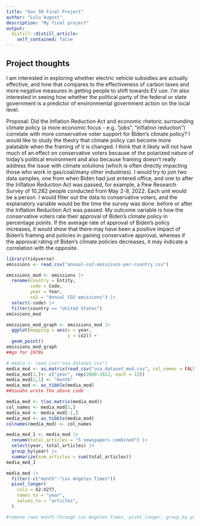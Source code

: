 ```yaml
---
title: "Gov 50 Final Project"
author: "Lulu August"
description: "My final project"
output:
  distill::distill_article:
    self_contained: false
---
```




## Project thoughts

I am interested in exploring whether electric vehicle subsidies are actually effective, and how that compares to the effectiveness of carbon taxes and more negative measures in getting people to shift towards EV use. I'm also interested in seeing how whether the political party of the federal or state government is a predictor of environmental government action on the local level.

Proposal: Did the Inflation Reduction Act and economic rhetoric surrounding climate policy (a more economic focus - e.g. “jobs”, “inflation reduction”) correlate with more conservative voter support for Biden’s climate policy? I would like to study the theory that climate policy can become more palatable when the framing of it is changed. I think that it likely will not have much of an effect on conservative voters because of the polarized nature of today’s political environment and also because framing doesn’t really address the issue with climate solutions (which is often directly impacting those who work in gas/coal/many other industries). I would try to join two data samples, one from when Biden had just entered office, and one to after the Inflation Reduction Act was passed, for example, a Pew Research Survey of 10,282 people conducted from May 2-8, 2022. Each unit would be a person. I would filter out the data to conservative voters, and the explanatory variable would be the time the survey was done: before or after the Inflation Reduction Act was passed. My outcome variable is how the conservative voters rate their approval of Biden’s climate policy in percentage points. If the average rate of approval of Biden’s policy increases, it would show that there may have been a positive impact of Biden’s framing and policies in gaining conservative approval, whereas if the approval rating of Biden’s climate policies decreases, it may indicate a correlation with the opposite.

```r
library(tidyverse)
emissions <- read_csv("annual-co2-emissions-per-country.csv")

emissions_mod <- emissions |>
  rename(country = Entity,
         code = Code,
         year = Year,
         co2 = "Annual CO2 emissions") |>
  select(-code) |>
  filter(country == "United States")
emissions_mod

emissions_mod_graph <- emissions_mod |>
  ggplot(mapping = aes(x = year,
                       y = co2)) +
  geom_point()
emissions_mod_graph
##go for 1970s
```

```r
# media <- read_csv("usa_dataset.csv")
media_mod <- as.matrix(read_csv("usa_dataset_mod.csv", col_names = FALSE))
media_mod[1,]<- c("year", rep(2000:2022, each = 12))
media_mod[2,1] <- "month"
media_mod <- as_tibble(media_mod)
##Sooahn wrote the above code

media_mod <- t(as.matrix(media_mod))
col_names <- media_mod[1,]
media_mod <- media_mod[-1,]
media_mod <- as_tibble(media_mod)
colnames(media_mod) <- col_names

media_mod_1 <- media_mod |>
  rename(total_articles = "5 newspapers combined") |>
  select(year, total_articles) |>
  group_by(year) |>
  summarize(sum_articles = sum(total_articles))
media_mod_1
```
```r
media_mod |>
  filter(-c("month":"Los Angeles Times"))
  pivot_longer(
    cols = X2:X277,
    names_to = "year",
    values_to = "articles",
  )

#remove rows month through Los Angeles Times, pivot_longer, group_by year, summarize sum
```


